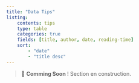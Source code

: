 ```yaml
---
title: "Data Tips"
listing: 
    contents: tips
    type: table 
    categories: true
    fields: [title, author, date, reading-time]
    sort:
        - "date"
        - "title desc"
---
```


> 🚧 **Comming Soon** ! Section en construction.
